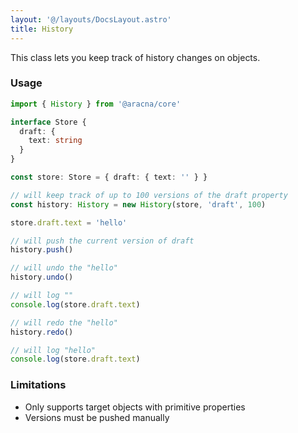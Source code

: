 ```yaml
---
layout: '@/layouts/DocsLayout.astro'
title: History
---
```


This class lets you keep track of history changes on objects.

### Usage

```ts
import { History } from '@aracna/core'

interface Store {
  draft: {
    text: string
  }
}

const store: Store = { draft: { text: '' } }

// will keep track of up to 100 versions of the draft property
const history: History = new History(store, 'draft', 100)

store.draft.text = 'hello'

// will push the current version of draft
history.push()

// will undo the "hello"
history.undo()

// will log ""
console.log(store.draft.text)

// will redo the "hello"
history.redo()

// will log "hello"
console.log(store.draft.text)
```

### Limitations

- Only supports target objects with primitive properties
- Versions must be pushed manually
